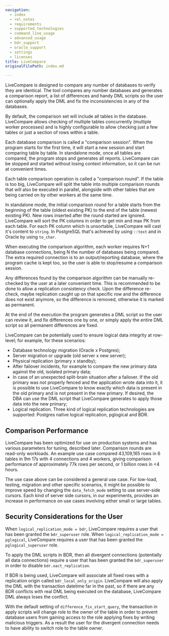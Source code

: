 ```yaml
---
navigation:
  - index
  - rel_notes
  - requirements
  - supported_technologies
  - command_line_usage
  - advanced_usage
  - bdr_support
  - oracle_support
  - settings
  - licenses
title: LiveCompare
originalFilePath: index.md

---
```


LiveCompare is designed to compare any number of databases to verify they are
identical. The tool compares any number databases and generates a comparison
report, a list of differences and handy DML scripts so the user can optionally
apply the DML and fix the inconsistencies in any of the databases.

By default, the comparison set will include all tables in the database.
LiveCompare allows checking of multiple tables concurrently (multiple worker
processes) and is highly configurable to allow checking just a few tables or
just a section of rows within a table.

Each database comparison is called a "comparison session". When the program
starts for the first time, it will start a new session and start comparing table
by table. In standalone mode, once all tables are compared, the program stops
and generates all reports. LiveCompare can be stopped and started without losing
context information, so it can be run at convenient times.

Each table comparison operation is called a "comparison round". If the table is
too big, LiveCompare will split the table into multiple comparison rounds that
will also be executed in parallel, alongside with other tables that are being
carried on by other workers at the same time.

In standalone mode, the initial comparison round for a table starts from the
beginning of the table (oldest existing PK) to the end of the table (newest
existing PK). New rows inserted after the round started are ignored. LiveCompare
will sort the PK columns in order to get min and max PK from each table. For each
PK column which is unsortable, LiveCompare will cast it's content to `string`. In
PostgreSQL that's achieved by using `::text` and in Oracle by using `to_char`.

When executing the comparison algorithm, each worker requires N+1 database
connections, being N the number of databases being compared. The extra required
connection is to an output/reporting database, where the program cache is kept
too, so the user is able to stop/resume a comparison session.

Any differences found by the comparison algorithm can be manually re-checked by
the user at a later convenient time. This is recommended to be done to allow a
replication consistency check. Upon the difference re-check, maybe replication
caught up on that specific row and the difference does not exist anymore, so the
difference is removed, otherwise it is marked as permanent.

At the end of the execution the program generates a DML script so the user can
review it, and fix differences one by one, or simply apply the entire DML script
so all permanent differences are fixed.

LiveCompare can be potentially used to ensure logical data integrity at
row-level; for example, for these scenarios:

-   Database technology migration (Oracle x Postgres);
-   Server migration or upgrade (old server x new server);
-   Physical replication (primary x standby);
-   After failover incidents, for example to compare the new primary data against
    the old, isolated primary data;
-   In case of an unexpected split-brain situation after a failover. If the old
    primary was not properly fenced and the application wrote data into it, it is
    possible to use LiveCompare to know exactly which data is present in the old
    primary and is not present in the new primary. If desired, the DBA can use the
    DML script that LiveCompare generates to apply those data into the new primary;
-   Logical replication. Three kind of logical replication technologies are
    supported: Postgres native logical replication, pglogical and BDR.

## Comparison Performance

LiveCompare has been optimized for use on production systems and has various
parameters for tuning, described later. Comparison rounds are read-only
workloads. An example use case compared 43,109,165 rows in 6 tables in 9m 17s
with 4 connections and 4 workers, giving comparison performance of approximately
77k rows per second, or 1 billion rows in &lt;4 hours.

The use case above can be considered a general use case. For low-load, testing,
migration and other specific scenarios, it might be possible to improve speed by
changing the `data_fetch_mode` setting to use server-side cursors. Each kind of
server side cursors, in our experiments, provides an increase in performance on
use cases involving either small or large tables.

## Security Considerations for the User

When `logical_replication_mode = bdr`, LiveCompare requires a user that has been
granted the `bdr_superuser` role. When `logical_replication_mode = pglogical`,
LiveCompare requires a user that has been granted the `pglogical_superuser`
role.

To apply the DML scripts in BDR, then all divergent connections (potentially all
data connections) require a user that has been granted the `bdr_superuser` in
order to disable `bdr.xact_replication`.

If BDR is being used, LiveCompare will associate all fixed rows with a
replication origin called `bdr_local_only_origin`. LiveCompare will also apply
the DML with the transaction datetime far in the past, so if there are any BDR
conflicts with real DML being executed on the database, LiveCompare DML always
loses the conflict.

With the default setting of `difference_fix_start_query`, the transaction in
apply scripts will change role to the owner of the table in order to prevent
database users from gaining access to the role applying fixes by writing
malicious triggers. As a result the user for the divergent connection needs to
have ability to switch role to the table owner.

